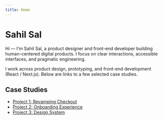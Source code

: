 ```yaml
---
title: Home
---
```


# Sahil Sal

Hi — I'm Sahil Sal, a product designer and front-end developer building human-centered digital products. I focus on clear interactions, accessible interfaces, and pragmatic engineering.

I work across product design, prototyping, and front-end development (React / Next.js). Below are links to a few selected case studies.

## Case Studies

- [Project 1: Revamping Checkout](/work/project-1)
- [Project 2: Onboarding Experience](/work/project-2)
- [Project 3: Design System](/work/project-3)
